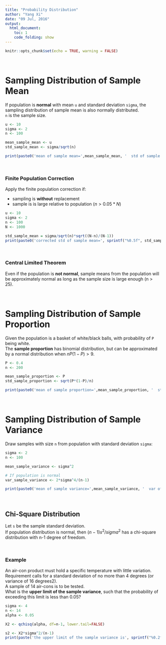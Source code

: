 ```yaml
---
title: "Probability Distribution"
author: "Yang Xi"
date: "09 Jul, 2016"
output:
  html_document:
    toc: 1
    code_folding: show
---
```


```r
knitr::opts_chunk$set(echo = TRUE, warning = FALSE)
```

<br>

# Sampling Distribution of **Sample Mean**
If population is **normal** with mean `u` and standard deviation `sigma`, the sampling distribution of sample mean is also normally distributed.<br>
`n` is the sample size.
```r
u <- 10
sigma <- 2
n <- 100

mean_sample_mean <- u
std_sample_mean <- sigma/sqrt(n)

print(paste0('mean of sample mean=',mean_sample_mean, '  std of sample mean=', std_sample_mean))
```

<br>

### Finite Population Correction
Apply the finite population correction if:

* sampling is **without** replacement
* sample is is large relative to population ($n>0.05*N$)
```r
u <- 10
sigma <- 2
n <- 100
N <- 1000

std_sample_mean = sigma/sqrt(n)*sqrt((N-n)/(N-1))
print(paste0('corrected std of sample mean=', sprintf("%0.5f", std_sample_mean)))
```

<br>

### Central Limited Theorem
Even if the population is **not normal**, sample means from the population will be approximately normal as long as the sample size is large enough (n > 25).

<br>

# Sampling Distribution of **Sample Proportion**
Given the population is a basket of white/black balls, with probability of `P` being white.<br>
The **sample proportion** has binomial distribution, but can be approximated by a normal distribution when $nP(1-P)>9$.
```r
P <- 0.4
n <- 200

mean_sample_proportion <- P
std_sample_proportion <- sqrt(P*(1-P)/n)

print(paste0('mean of sample proportion=',mean_sample_proportion, '  std of sample proportion=', sprintf("%0.5f", std_sample_proportion)))
```

<br>

# Sampling Distribution of **Sample Variance**
Draw samples with size `n` from population with standard deviation `sigma`:
```r
sigma <- 2
n <- 100

mean_sample_variance <- sigma^2

# If population is normal
var_sample_variance <- 2*sigma^4/(n-1)

print(paste0('mean of sample variance=',mean_sample_variance, '  var of sample variance=', sprintf("%0.5f", var_sample_variance)))

```

<br>

## Chi-Square Distribution
Let `s` be the sample standard deviation.<br>
If population distribution is normal, then $(n-1)s^2/sigma^2$ has a chi-square distribution with n-1 degree of freedom.

<br>

### Example
An air-con product must hold a specific temperature with little variation.<br>
Requirement calls for a standard deviation of no more than 4 degrees (or variance of 16 degrees2).<br>
A sample of 14 air-cons is to be tested.<br>
What is the **upper limit of the sample variance**, such that the probability of exceeding this limit is less than 0.05?
```r
sigma <- 4
n <- 14
alpha <- 0.05

X2 <- qchisq(alpha, df=n-1, lower.tail=FALSE)

s2 <- X2*sigma^2/(n-1)
print(paste('the upper limit of the sample variance is', sprintf("%0.2f", s2)))

```

<br>
